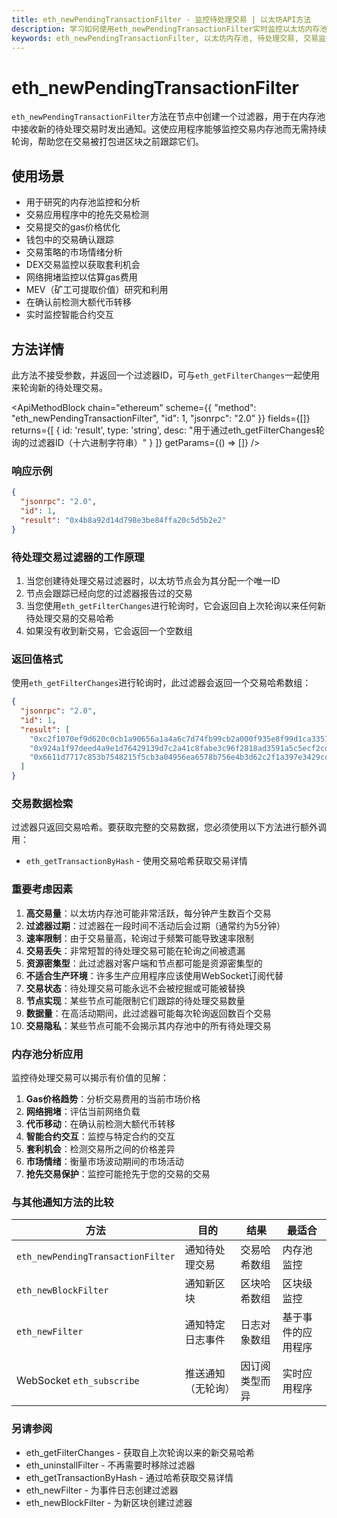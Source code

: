 ```yaml
---
title: eth_newPendingTransactionFilter - 监控待处理交易 | 以太坊API方法
description: 学习如何使用eth_newPendingTransactionFilter实时监控以太坊内存池 - 这对于交易跟踪、gas价格优化和市场分析至关重要。
keywords: eth_newPendingTransactionFilter, 以太坊内存池, 待处理交易, 交易监控, 内存池分析, 交易跟踪, gas价格优化, 以太坊交易池, 未确认交易, 区块链队列, 交易监控, 交易内存池, gas费用分析, 待处理交易, 以太坊待处理交易, 区块链监控, 交易等待池
---
```


# eth_newPendingTransactionFilter

`eth_newPendingTransactionFilter`方法在节点中创建一个过滤器，用于在内存池中接收新的待处理交易时发出通知。这使应用程序能够监控交易内存池而无需持续轮询，帮助您在交易被打包进区块之前跟踪它们。

## 使用场景

- 用于研究的内存池监控和分析
- 交易应用程序中的抢先交易检测
- 交易提交的gas价格优化
- 钱包中的交易确认跟踪
- 交易策略的市场情绪分析
- DEX交易监控以获取套利机会
- 网络拥堵监控以估算gas费用
- MEV（矿工可提取价值）研究和利用
- 在确认前检测大额代币转移
- 实时监控智能合约交互

## 方法详情

此方法不接受参数，并返回一个过滤器ID，可与`eth_getFilterChanges`一起使用来轮询新的待处理交易。

<ApiMethodBlock
  chain="ethereum"
  scheme={{
    "method": "eth_newPendingTransactionFilter",
    "id": 1,
    "jsonrpc": "2.0"
  }}
  fields={[]}
  returns={[
    {
      id: 'result',
      type: 'string',
      desc: "用于通过eth_getFilterChanges轮询的过滤器ID（十六进制字符串）"
    }
  ]}
  getParams={() => []}
/>

### 响应示例

```json
{
  "jsonrpc": "2.0",
  "id": 1,
  "result": "0x4b8a92d14d798e3be84ffa20c5d5b2e2"
}
```

### 待处理交易过滤器的工作原理

1. 当您创建待处理交易过滤器时，以太坊节点会为其分配一个唯一ID
2. 节点会跟踪已经向您的过滤器报告过的交易
3. 当您使用`eth_getFilterChanges`进行轮询时，它会返回自上次轮询以来任何新待处理交易的交易哈希
4. 如果没有收到新交易，它会返回一个空数组

### 返回值格式

使用`eth_getFilterChanges`进行轮询时，此过滤器会返回一个交易哈希数组：

```json
{
  "jsonrpc": "2.0",
  "id": 1,
  "result": [
    "0xc2f1070ef9d620c0cb1a90656a1a4a6c7d74fb99cb2a000f935e8f99d1ca3351",
    "0x924a1f97deed4a9e1d76429139d7c2a41c8fabe3c96f2818ad3591a5c5ecf2cd",
    "0x6611d7717c853b7548215f5cb3a04956ea6578b756e4b3d62c2f1a397e3429cc"
  ]
}
```

### 交易数据检索

过滤器只返回交易哈希。要获取完整的交易数据，您必须使用以下方法进行额外调用：

- `eth_getTransactionByHash` - 使用交易哈希获取交易详情

### 重要考虑因素

1. **高交易量**：以太坊内存池可能非常活跃，每分钟产生数百个交易
2. **过滤器过期**：过滤器在一段时间不活动后会过期（通常约为5分钟）
3. **速率限制**：由于交易量高，轮询过于频繁可能导致速率限制
4. **交易丢失**：非常短暂的待处理交易可能在轮询之间被遗漏
5. **资源密集型**：此过滤器对客户端和节点都可能是资源密集型的
6. **不适合生产环境**：许多生产应用程序应该使用WebSocket订阅代替
7. **交易状态**：待处理交易可能永远不会被挖掘或可能被替换
8. **节点实现**：某些节点可能限制它们跟踪的待处理交易数量
9. **数据量**：在高活动期间，此过滤器可能每次轮询返回数百个交易
10. **交易隐私**：某些节点可能不会揭示其内存池中的所有待处理交易

### 内存池分析应用

监控待处理交易可以揭示有价值的见解：

1. **Gas价格趋势**：分析交易费用的当前市场价格
2. **网络拥堵**：评估当前网络负载
3. **代币移动**：在确认前检测大额代币转移
4. **智能合约交互**：监控与特定合约的交互
5. **套利机会**：检测交易所之间的价格差异
6. **市场情绪**：衡量市场波动期间的市场活动
7. **抢先交易保护**：监控可能抢先于您的交易的交易

### 与其他通知方法的比较

| 方法                           | 目的                                   | 结果                        | 最适合                                 |
|----------------------------------|-----------------------------------------|--------------------------------|------------------------------------------|
| `eth_newPendingTransactionFilter`| 通知待处理交易      | 交易哈希数组    | 内存池监控                       |
| `eth_newBlockFilter`             | 通知新区块                | 区块哈希数组          | 区块级监控                   |
| `eth_newFilter`                  | 通知特定日志事件       | 日志对象数组           | 基于事件的应用程序                 |
| WebSocket `eth_subscribe`        | 推送通知（无轮询）          | 因订阅类型而异    | 实时应用程序                   |

### 另请参阅

- <Link to="/docs/ethereum/core-methods/eth_getFilterChanges" title="轮询自上次检查以来的新待处理交易">eth_getFilterChanges</Link> - 获取自上次轮询以来的新交易哈希
- <Link to="/docs/ethereum/core-methods/eth_uninstallFilter" title="不再需要时清理过滤器">eth_uninstallFilter</Link> - 不再需要时移除过滤器
- <Link to="/docs/ethereum/core-methods/eth_getTransactionByHash" title="使用哈希获取详细交易信息">eth_getTransactionByHash</Link> - 通过哈希获取交易详情
- <Link to="/docs/ethereum/core-methods/eth_newFilter" title="为智能合约事件创建过滤器">eth_newFilter</Link> - 为事件日志创建过滤器
- <Link to="/docs/ethereum/core-methods/eth_newBlockFilter" title="监控区块链中的新区块">eth_newBlockFilter</Link> - 为新区块创建过滤器
